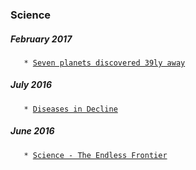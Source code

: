 
=== Science ===

===== February 2017 ===== 
    * [[http://www.nature.com/news/these-seven-alien-worlds-could-help-explain-how-planets-form-1.21512?WT.mc_id=TWT_NatureNews|Seven planets discovered 39ly away]]
===== July 2016 ===== 
    * [[https://www.nytimes.com/2016/07/10/upshot/a-medical-mystery-of-the-best-kind-major-diseases-are-in-decline.html|Diseases in Decline]]
===== June 2016 ===== 
    * [[https://www.nsf.gov/od/lpa/nsf50/vbush1945.htm|Science - The Endless Frontier]]
